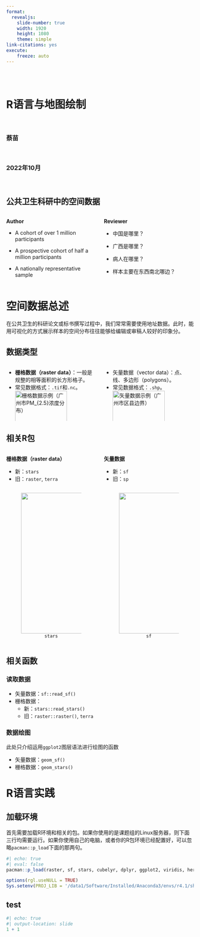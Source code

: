 ```yaml
---
format: 
  revealjs:
    slide-number: true
    width: 1920
    height: 1080
    theme: simple
link-citations: yes
execute:
    freeze: auto
---
```


##  {background-image="Figures/CJASN.png" background-size='contain' background-position="right"}

<br>

<h1> R语言与地图绘制 </h1> 

<br>

<h3> 蔡苗</h3> 

<br>

<h3>2022年10月</h3> 

<br>

## 公共卫生科研中的空间数据

:::: {.columns}

::: {.column width="50%"}
**Author**

- A cohort of over 1 million participants

- A prospective cohort of half a million participants

- A nationally representative sample
:::

::: {.column width="50%"}
**Reviewer**

- 中国是哪里？

- 广西是哪里？

- 病人在哪里？

- 样本主要在东西南北哪边？
:::

::::




# 空间数据总述

在公共卫生的科研论文或标书撰写过程中，我们常常需要使用地址数据。此时，能用可视化的方式展示样本的空间分布往往能够给编辑或审稿人较好的印象分。

## 数据类型

:::: {.columns}

::: {.column width="50%"}
- **栅格数据（raster data）**：一般是规整的相等面积的长方形格子。
- 常见数据格式：`.tif`和`.nc`。
![栅格数据示例（广州市PM$_{2.5}$浓度分布）](Figures/raster-data-example-noborder.png){width="80%"}
:::

::: {.column width="50%"}
- 矢量数据（vector data）：点、线、多边形（polygons）。
- 常见数据格式：`.shp`。
![矢量数据示例（广州市区县边界）](Figures/vector-data-example.png){width="80%"}
:::

::::


## 相关R包

:::: {.columns}

::: {.column width="50%"}
**栅格数据（raster data）**

  -   新：`stars`
  -   旧：`raster`, `terra`

:::

::: {.column width="50%"}
**矢量数据**

  -   新：`sf`
  -   旧：`sp`
:::

::::



:::: {.columns}

::: {.column width="50%"}
<center>
![`stars`](Figures/stars-hex.png){width=10cm}
</center>
:::

::: {.column width="50%"}
<center>
![`sf`](Figures/sf-hex.png){width=10cm}
</center>
:::

::::



## 相关函数

### 读取数据

-   矢量数据：`sf::read_sf()`
-   栅格数据：
    -   新：`stars::read_stars()`
    -   旧：`raster::raster()`, `terra`
    
### 数据绘图

此处只介绍运用`ggplot2`图层语法进行绘图的函数

-   矢量数据：`geom_sf()`
-   栅格数据：`geom_stars()`



# R语言实践

## 加载环境

首先需要加载R环境和相关的包。如果你使用的是课题组的Linux服务器，则下面三行均需要运行。如果你使用自己的电脑，或者你的R包环境已经配置好，可以忽略`pacman::p_load`下面的那两句。

```r
#| echo: true
#| eval: false
pacman::p_load(raster, sf, stars, cubelyr, dplyr, ggplot2, viridis, here, ggspatial)

options(rgl.useNULL = TRUE)
Sys.setenv(PROJ_LIB = '/data1/Software/Installed/Anaconda3/envs/r4.1/share/proj')
```


## test

```r
#| echo: true
#| output-location: slide
1 + 1
```

